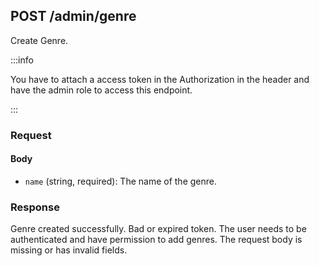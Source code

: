 
## POST /admin/genre

Create Genre.

:::info

You have to attach a access token in the Authorization in the header and have the admin role to access this endpoint.

:::

### Request

#### Body

-   `name` (string, required): The name of the genre.

### Response

<Tabs>
    <TabItem value="200" label="200" default>
        Genre created successfully.
    </TabItem>
    <TabItem value="401" label="401">
        Bad or expired token. The user needs to be authenticated and have
        permission to add genres.
    </TabItem>
    <TabItem value="422" label="422">
        The request body is missing or has invalid fields.
    </TabItem>
</Tabs>
